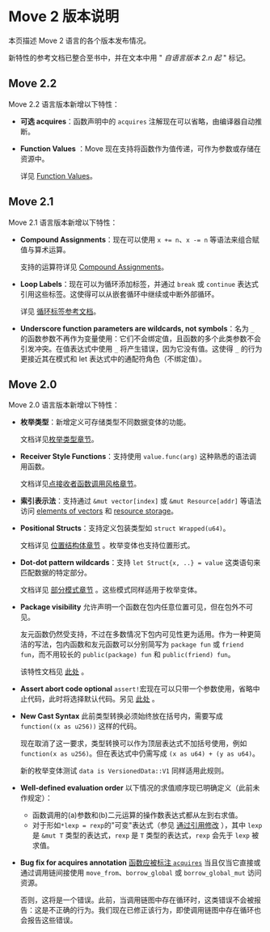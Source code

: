 # Move 2 版本说明

本页描述 Move 2 语言的各个版本发布情况。

新特性的参考文档已整合至书中，并在文本中用 " _自语言版本 2.n 起_ " 标记。

## Move 2.2

Move 2.2 语言版本新增以下特性：

- **可选 acquires**：函数声明中的 `acquires` 注解现在可以省略，由编译器自动推断。
- **Function Values** ：Move 现在支持将函数作为值传递，可作为参数或存储在资源中。

    详见 [Function Values](functions.mdx#函数值)。

## Move 2.1

Move 2.1 语言版本新增以下特性：

- **Compound Assignments**：现在可以使用 `x += n`、`x -= n` 等语法来组合赋值与算术运算。

    支持的运算符详见 [Compound Assignments](variables.mdx#复合赋值)。

- **Loop Labels**：现在可以为循环添加标签，并通过 `break` 或 `continue` 表达式引用这些标签。这使得可以从嵌套循环中继续或中断外部循环。

    详见 [循环标签参考文档](loops.mdx#循环标签)。

- **Underscore function parameters are wildcards, not symbols**：名为 `_` 的函数参数不再作为变量使用：它们不会绑定值，且函数的多个此类参数不会引发冲突。在值表达式中使用 `_` 将产生错误，因为它没有值。这使得 `_` 的行为更接近其在模式和 let 表达式中的通配符角色（不绑定值）。

## Move 2.0

Move 2.0 语言版本新增以下特性：

- **枚举类型**：新增定义可存储类型不同数据变体的功能。

    文档详见[枚举类型章节](enums.mdx)。

- **Receiver Style Functions**：支持使用 `value.func(arg)` 这种熟悉的语法调用函数。

    文档详见[点接收者函数调用风格章节](functions.mdx#点号接收者函数调用语法)。

- **索引表示法**：支持通过 `&mut vector[index]` 或 `&mut Resource[addr]` 等语法访问 [elements of vectors](vector.mdx#向量的索引表示法) 和 [resource storage](global-storage-operators.mdx#存储操作符的索引表示法)。

- **Positional Structs**：支持定义包装类型如 `struct Wrapped(u64)`。

    文档详见 [位置结构体章节](structs-and-resources.mdx#位置结构体) 。枚举变体也支持位置形式。

- **Dot-dot pattern wildcards**：支持 `let Struct{x, ..} = value` 这类语句来匹配数据的特定部分。

    文档详见 [部分模式章节](structs-and-resources.mdx#部分模式) 。这些模式同样适用于枚举变体。
- **Package visibility** 允许声明一个函数在包内任意位置可见，但在包外不可见。

    友元函数仍然受支持，不过在多数情况下包内可见性更为适用。作为一种更简洁的写法，包内函数和友元函数可以分别简写为 `package fun` 或 `friend fun`，而不用较长的 `public(package) fun` 和 `public(friend) fun`。
    
    该特性文档见 [此处](functions.mdx#package可见性) 。

- **Assert abort code optional** `assert!`宏现在可以只带一个参数使用，省略中止代码，此时将选择默认代码。另见 [此处](abort-and-assert.mdx#assert) 。

- **New Cast Syntax** 此前类型转换必须始终放在括号内，需要写成 `function((x as u256))` 这样的代码。

    现在取消了这一要求，类型转换可以作为顶层表达式不加括号使用，例如 `function(x as u256)`。但在表达式中仍需写成 `(x as u64) + (y as u64)`。
    
    新的枚举变体测试 `data is VersionedData::V1` 同样适用此规则。

- **Well-defined evaluation order** 以下情况的求值顺序现已明确定义（此前未作规定）：
    - 函数调用的(a)参数和(b)二元运算的操作数表达式都从左到右求值。
    - 对于形如`*lexp = rexp`的"可变"表达式（参见 [通过引用修改](variables.mdx#通过引用修改) ），其中 `lexp` 是 `&mut T` 类型的表达式，`rexp` 是 `T` 类型的表达式，`rexp` 会先于 `lexp` 被求值。
- **Bug fix for acquires annotation** [函数应被标注 `acquires`](functions.mdx#acquires-声明) 当且仅当它直接或通过调用链间接使用 `move_from`、`borrow_global` 或 `borrow_global_mut` 访问资源。
    
    否则，这将是一个错误。此前，当调用链图中存在循环时，这类错误不会被报告：这是不正确的行为。我们现在已修正该行为，即使调用链图中存在循环也会报告这些错误。